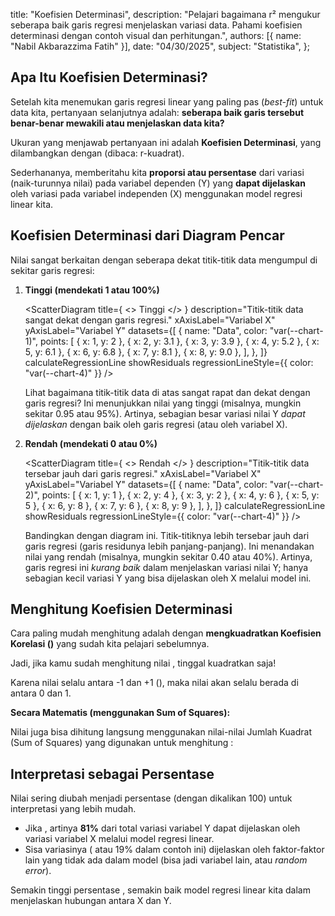 
  title: "Koefisien Determinasi",
  description: "Pelajari bagaimana r² mengukur seberapa baik garis regresi menjelaskan variasi data. Pahami koefisien determinasi dengan contoh visual dan perhitungan.",
  authors: [{ name: "Nabil Akbarazzima Fatih" }],
  date: "04/30/2025",
  subject: "Statistika",
};

## Apa Itu Koefisien Determinasi?

Setelah kita menemukan garis regresi linear yang paling pas (_best-fit_) untuk data kita, pertanyaan selanjutnya adalah: **seberapa baik garis tersebut benar-benar mewakili atau menjelaskan data kita?**

Ukuran yang menjawab pertanyaan ini adalah **Koefisien Determinasi**, yang dilambangkan dengan **<InlineMath math="r^2" />** (dibaca: r-kuadrat).

Sederhananya, <InlineMath math="r^2" /> memberitahu kita **proporsi atau persentase** dari variasi (naik-turunnya nilai) pada variabel dependen (Y) yang **dapat dijelaskan** oleh variasi pada variabel independen (X) menggunakan model regresi linear kita.

## Koefisien Determinasi dari Diagram Pencar

Nilai <InlineMath math="r^2" /> sangat berkaitan dengan seberapa dekat titik-titik data mengumpul di sekitar garis regresi:

1. **<InlineMath math="r^2" /> Tinggi (mendekati 1 atau 100%)**

   <ScatterDiagram
     title={
       <>
         <InlineMath math="r^2" /> Tinggi
       </>
     }
     description="Titik-titik data sangat dekat dengan garis regresi."
     xAxisLabel="Variabel X"
     yAxisLabel="Variabel Y"
     datasets={[
       {
         name: "Data",
         color: "var(--chart-1)",
         points: [
           { x: 1, y: 2 },
           { x: 2, y: 3.1 },
           { x: 3, y: 3.9 },
           { x: 4, y: 5.2 },
           { x: 5, y: 6.1 },
           { x: 6, y: 6.8 },
           { x: 7, y: 8.1 },
           { x: 8, y: 9.0 },
         ],
       },
     ]}
     calculateRegressionLine
     showResiduals
     regressionLineStyle={{ color: "var(--chart-4)" }}
   />

   Lihat bagaimana titik-titik data di atas sangat rapat dan dekat dengan garis regresi? Ini menunjukkan nilai <InlineMath math="r^2" /> yang tinggi (misalnya, mungkin sekitar 0.95 atau 95%). Artinya, sebagian besar variasi nilai Y _dapat dijelaskan_ dengan baik oleh garis regresi (atau oleh variabel X).

2. **<InlineMath math="r^2" /> Rendah (mendekati 0 atau 0%)**

   <ScatterDiagram
     title={
       <>
         <InlineMath math="r^2" /> Rendah
       </>
     }
     description="Titik-titik data tersebar jauh dari garis regresi."
     xAxisLabel="Variabel X"
     yAxisLabel="Variabel Y"
     datasets={[
       {
         name: "Data",
         color: "var(--chart-2)",
         points: [
           { x: 1, y: 1 },
           { x: 2, y: 4 },
           { x: 3, y: 2 },
           { x: 4, y: 6 },
           { x: 5, y: 5 },
           { x: 6, y: 8 },
           { x: 7, y: 6 },
           { x: 8, y: 9 },
         ],
       },
     ]}
     calculateRegressionLine
     showResiduals
     regressionLineStyle={{ color: "var(--chart-4)" }}
   />

   Bandingkan dengan diagram ini. Titik-titiknya lebih tersebar jauh dari garis regresi (garis residunya lebih panjang-panjang). Ini menandakan nilai <InlineMath math="r^2" /> yang rendah (misalnya, mungkin sekitar 0.40 atau 40%). Artinya, garis regresi ini _kurang baik_ dalam menjelaskan variasi nilai Y; hanya sebagian kecil variasi Y yang bisa dijelaskan oleh X melalui model ini.

## Menghitung Koefisien Determinasi

Cara paling mudah menghitung <InlineMath math="r^2" /> adalah dengan **mengkuadratkan Koefisien Korelasi (<InlineMath math="r" />)** yang sudah kita pelajari sebelumnya.

<BlockMath math="r^2 = (r)^2" />

Jadi, jika kamu sudah menghitung nilai <InlineMath math="r" />, tinggal kuadratkan saja!

Karena nilai <InlineMath math="r" /> selalu antara -1 dan +1 (<InlineMath math="-1 \le r \le 1" />), maka nilai <InlineMath math="r^2" /> akan selalu berada di antara 0 dan 1.

<BlockMath math="0 \le r^2 \le 1" />

**Secara Matematis (menggunakan Sum of Squares):**

Nilai <InlineMath math="r^2" /> juga bisa dihitung langsung menggunakan nilai-nilai Jumlah Kuadrat (Sum of Squares) yang digunakan untuk menghitung <InlineMath math="r" />:

<BlockMath math="r^2 = \frac{(SS_{xy})^2}{SS_{xx} SS_{yy}}" />

## Interpretasi sebagai Persentase

Nilai <InlineMath math="r^2" /> sering diubah menjadi persentase (dengan dikalikan 100) untuk interpretasi yang lebih mudah.

- Jika <InlineMath math="r^2 = 0.81" />, artinya **81%** dari total variasi variabel Y dapat dijelaskan oleh variasi variabel X melalui model regresi linear.
- Sisa variasinya (<InlineMath math="1 - r^2" /> atau 19% dalam contoh ini) dijelaskan oleh faktor-faktor lain yang tidak ada dalam model (bisa jadi variabel lain, atau _random error_).

Semakin tinggi persentase <InlineMath math="r^2" />, semakin baik model regresi linear kita dalam menjelaskan hubungan antara X dan Y.

